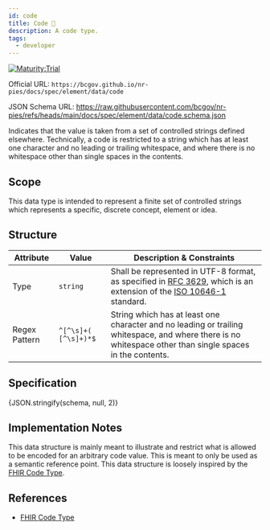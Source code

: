 ```yaml
---
id: code
title: Code 🔬
description: A code type.
tags:
  - developer
---
```




[![Maturity:Trial](https://img.shields.io/badge/Maturity-Trial-green)](/docs/spec#maturity)

Official URL: `https://bcgov.github.io/nr-pies/docs/spec/element/data/code`

JSON Schema URL: https://raw.githubusercontent.com/bcgov/nr-pies/refs/heads/main/docs/spec/element/data/code.schema.json

Indicates that the value is taken from a set of controlled strings defined elsewhere. Technically, a code is restricted
to a string which has at least one character and no leading or trailing whitespace, and where there is no whitespace
other than single spaces in the contents.

## Scope

This data type is intended to represent a finite set of controlled strings which represents a specific, discrete
concept, element or idea.

## Structure

| Attribute     | Value                | Description & Constraints                                                                                                                                                                                      |
| ------------- | -------------------- | -------------------------------------------------------------------------------------------------------------------------------------------------------------------------------------------------------------- |
| Type          | `string`             | Shall be represented in UTF-8 format, as specified in [RFC 3629](https://datatracker.ietf.org/doc/html/rfc3629), which is an extension of the [ISO 10646-1](https://www.iso.org/standard/76835.html) standard. |
| Regex Pattern | `^[^\s]+( [^\s]+)*$` | String which has at least one character and no leading or trailing whitespace, and where there is no whitespace other than single spaces in the contents.                                                      |

## Specification

<Tabs queryString="tab">
  <TabItem
    value="schema"
    label="Schema"
    default
  >
    <JSONSchemaViewer
      resolverOptions={generateResolverOptions({ remote: true })}
      schema={schema}
      viewerOptions={{ showExamples: true }}
    />
  </TabItem>
  <TabItem
    value="source"
    label="Source"
  >
    <CodeBlock
      language="json"
      showLineNumbers
    >
      {JSON.stringify(schema, null, 2)}
    </CodeBlock>
  </TabItem>
</Tabs>

## Implementation Notes

This data structure is mainly meant to illustrate and restrict what is allowed to be encoded for an arbitrary code
value. This is meant to only be used as a semantic reference point. This data structure is loosely inspired by the
[FHIR Code Type](https://www.hl7.org/fhir/datatypes.html#code).

## References

- [FHIR Code Type](https://www.hl7.org/fhir/datatypes.html#code)
